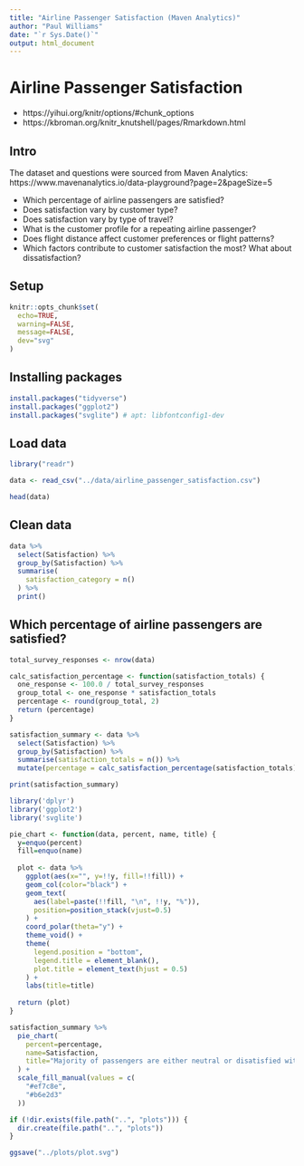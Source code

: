 ```yaml
---
title: "Airline Passenger Satisfaction (Maven Analytics)"
author: "Paul Williams"
date: "`r Sys.Date()`"
output: html_document
---
```


# Airline Passenger Satisfaction

- https://yihui.org/knitr/options/#chunk_options
- https://kbroman.org/knitr_knutshell/pages/Rmarkdown.html

## Intro

The dataset and questions were sourced from Maven Analytics:  https://www.mavenanalytics.io/data-playground?page=2&pageSize=5

- Which percentage of airline passengers are satisfied?
- Does satisfaction vary by customer type?
- Does satisfaction vary by type of travel?
- What is the customer profile for a repeating airline passenger?
- Does flight distance affect customer preferences or flight patterns?
- Which factors contribute to customer satisfaction the most? What about dissatisfaction?

## Setup

```r
knitr::opts_chunk$set(
  echo=TRUE,
  warning=FALSE,
  message=FALSE,
  dev="svg"
)
```

## Installing packages

```r
install.packages("tidyverse")
install.packages("ggplot2")
install.packages("svglite") # apt: libfontconfig1-dev
```

## Load data

```r
library("readr")

data <- read_csv("../data/airline_passenger_satisfaction.csv")

head(data)
```

## Clean data

```r
data %>%
  select(Satisfaction) %>%
  group_by(Satisfaction) %>%
  summarise(
    satisfaction_category = n()
  ) %>%
  print()
```

## Which percentage of airline passengers are satisfied?



```r

total_survey_responses <- nrow(data)

calc_satisfaction_percentage <- function(satisfaction_totals) {
  one_response <- 100.0 / total_survey_responses
  group_total <- one_response * satisfaction_totals
  percentage <- round(group_total, 2)
  return (percentage)
}

satisfaction_summary <- data %>%
  select(Satisfaction) %>%
  group_by(Satisfaction) %>%
  summarise(satisfaction_totals = n()) %>%
  mutate(percentage = calc_satisfaction_percentage(satisfaction_totals))

print(satisfaction_summary)
```

```r
library('dplyr')
library('ggplot2')
library('svglite')

pie_chart <- function(data, percent, name, title) {
  y=enquo(percent)
  fill=enquo(name)
  
  plot <- data %>%
    ggplot(aes(x="", y=!!y, fill=!!fill)) +
    geom_col(color="black") +
    geom_text(
      aes(label=paste(!!fill, "\n", !!y, "%")),
      position=position_stack(vjust=0.5)
    ) +
    coord_polar(theta="y") +
    theme_void() +
    theme(
      legend.position = "bottom",
      legend.title = element_blank(),
      plot.title = element_text(hjust = 0.5)
    ) +
    labs(title=title)
  
  return (plot)
}

satisfaction_summary %>%
  pie_chart(
    percent=percentage,
    name=Satisfaction,
    title="Majority of passengers are either neutral or disatisfied with their flight"
  ) +
  scale_fill_manual(values = c(
    "#ef7c8e",
    "#b6e2d3"
  ))

if (!dir.exists(file.path("..", "plots"))) {
  dir.create(file.path("..", "plots"))
}

ggsave("../plots/plot.svg")
```
